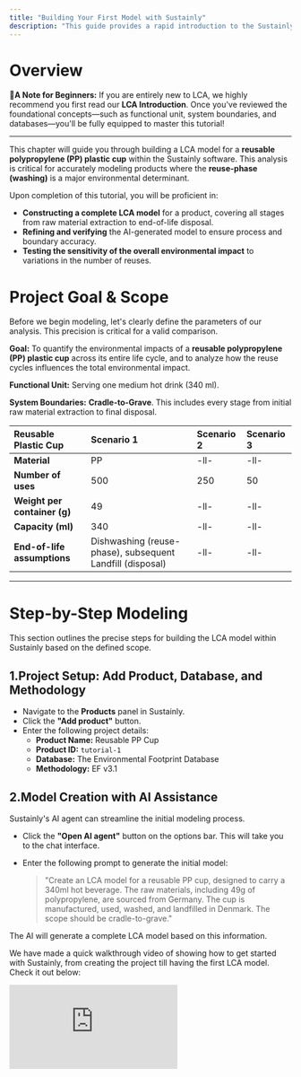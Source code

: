 ```yaml
---
title: "Building Your First Model with Sustainly"
description: "This guide provides a rapid introduction to the Sustainly platform by creating a basic Life Cycle Assessment (LCA) model for a reusable polypropylene (PP) plastic cup."
---
```


# **Overview**

**🌟A Note for Beginners:** If you are entirely new to LCA, we highly recommend you first read our **LCA Introduction**. Once you've reviewed the foundational concepts—such as functional unit, system boundaries, and databases—you'll be fully equipped to master this tutorial!

---

This chapter will guide you through building a LCA model for a **reusable polypropylene (PP) plastic cup** within the Sustainly software. This analysis is critical for accurately modeling products where the **reuse-phase (washing)** is a major environmental determinant.

Upon completion of this tutorial, you will be proficient in:

- **Constructing a complete LCA model** for a product, covering all stages from raw material extraction to end-of-life disposal.
- **Refining and verifying** the AI-generated model to ensure process and boundary accuracy.
- **Testing the sensitivity of the overall environmental impact** to variations in the number of reuses.

# **Project Goal & Scope**

Before we begin modeling, let's clearly define the parameters of our analysis. This precision is critical for a valid comparison.

**Goal:** To quantify the environmental impacts of a **reusable polypropylene (PP) plastic cup** across its entire life cycle, and to analyze how the reuse cycles influences the total environmental impact.

**Functional Unit:** Serving one medium hot drink (340 ml).

**System Boundaries:** **Cradle-to-Grave**. This includes every stage from initial raw material extraction to final disposal.

| **Reusable Plastic Cup**     | Scenario 1                                                | Scenario 2 | Scenario 3 |
| :--------------------------- | :-------------------------------------------------------- | :--------- | :--------- |
| **Material**                 | PP                                                        | -ll-       | -ll-       |
| **Number of uses**           | 500                                                       | 250        | 50         |
| **Weight per container (g)** | 49                                                        | -ll-       | -ll-       |
| **Capacity (ml)**            | 340                                                       | -ll-       | -ll-       |
| **End-of-life assumptions**  | Dishwashing (reuse-phase), subsequent Landfill (disposal) | -ll-       | -ll-       |

---

# **Step-by-Step Modeling**

This section outlines the precise steps for building the LCA model within Sustainly based on the defined scope.

## **1.Project Setup: Add Product, Database, and Methodology**

- Navigate to the **Products** panel in Sustainly.
- Click the **"Add product"** button.
- Enter the following project details:
  - **Product Name:** Reusable PP Cup
  - **Product ID:** `tutorial-1`
  - **Database:** The Environmental Footprint Database
  - **Methodology:** EF v3.1

## **2.Model Creation with AI Assistance**

Sustainly's AI agent can streamline the initial modeling process.

- Click the **"Open AI agent"** button on the options bar. This will take you to the chat interface.
- Enter the following prompt to generate the initial model:

  > "Create an LCA model for a reusable PP cup, designed to carry a 340ml hot beverage. The raw materials, including 49g of polypropylene, are sourced from Germany. The cup is manufactured, used, washed, and landfilled in Denmark. The scope should be cradle-to-grave."

The AI will generate a complete LCA model based on this information.

We have made a quick walkthrough video of showing how to get started with Sustainly, from creating the project till having the first LCA model. Check it out below:

<iframe src="https://www.youtube.com/embed/bzAGbC559w8" title="YouTube video player" frameborder="0" className="w-full aspect-video rounded-xl" allow="accelerometer; autoplay; clipboard-write; encrypted-media; gyroscope; picture-in-picture; web-share" allowfullscreen />

## **3.Refining the Model: Verification & Modification**

While AI accelerates the process, it is essential to verify the accuracy of the assigned activities. We will now refine the model by ensuring the accuracy of your model's nodes and activities.

### **3.1 Reselect the activity in the node**

The AI agent efficiently assigns default activities, but your expert knowledge allows for crucial improvements in data quality.

- In the **Raw Materials** stage, locate the **"Polypropylene"** node. The AI may have assigned a standard activity like _polypropylene production, granulate (RoW, Rest of World)_.
- While this provides a starting point, there is an opportunity to improve the geographical precision of your data. Based on our scope, the **"Rest of World"** boundary is not specific enough.
- Manually change the assigned activity to the more suitable and geographically precise activity: `polypropylene production, granulate (RER, Europe)`.

### **3.2 Delete the out of scope nodes**

When reviewing your AI-generated model, check for any nodes that may be out of scope.

- For instance, in the **Use** stage, a **"Washing wastewater"** node appears. This node is irrelevant because the impact of wastewater treatment is **already included** within the life cycle inventory data of the primary washing activity (the dishwashing node).
- **Manually delete this redundant node** to maintain a lean, accurate inventory and prevent double-counting of environmental burdens.

### **3.3 Specify the amount input in the nodes by adding a global parameter**

- Since this Polypropylene (PP) cup is designed for repeated use, the environmental burden of the **raw material, manufacturing, and end-of-life disposal** must be allocated across its total number of cycles.
- To define a global parameter:
  1. Navigate to the **List View**.
  2. Select **Parameters** and click **the plus icon in the bottom tool bar**
  3. Name the parameter `reuse times`.
  4. Specify the value of this parameter as **500** for this initial scenario.
- You will then use this `reuseTimes` parameter as the divisor for all non-use-phase inventory flows, it's easy to change the input values at once in **List view.**

### **3.4 Iterative Refinement and Model Ownership**

**Repeat the refinement process iteratively** until you are fully satisfied with the accuracy and completeness of the model.

Keep refining the model iteratively until you're completely satisfied with its accuracy and robustness. Remember, one of the biggest benefits of using Sustainly's AI is how it **streamlines your workflow** by handling the initial setup. This efficiency frees you up to focus on the truly critical task: **expert verification and strategic refinement.** Although the AI does the heavy lifting, the final integrity of the LCA rests with you.

To have a clearer idea of how to refine the model step by step, you can watch the video below:

<iframe src="https://www.youtube.com/embed/NrizQt-RVc8" title="YouTube video player" frameborder="0" className="w-full aspect-video rounded-xl" allow="accelerometer; autoplay; clipboard-write; encrypted-media; gyroscope; picture-in-picture; web-share" allowfullscreen />

## \*\*4. Adding scenarios with different `reuse times` \*\*

To effectively analyze the influence of the reuse factor—a key objective of this LCA—we must create multiple scenarios that vary only the `reuse times` parameter. This will visually demonstrate the environmental trade-off between production impact and usage intensity.

1. **Duplicate the Model:** Return to the **Kanban View** (or the main modeling interface).
2. Locate the top toolbar where **"Scenario 1"** is displayed.
3. Click the scenario selector and create two new scenarios by entering the following names:
   - **Scenario 2 - 250 Uses**
   - **Scenario 3 - 50 Uses**
4. **Update Parameters:** For each new scenario, navigate back to the **List View → Parameters** and modify the value of the `reuse times` parameter:
   - For **Scenario 2**, set `reuse times` to **250**.
   - For **Scenario 3**, set `reuse times` to **50**.

By systematically altering only this one critical parameter, you establish a controlled experiment that precisely isolates the impact of reuse frequency on the final life cycle results.

The video below shows the deatiled steps of how to create scenarios and specify parameters to different scenarios:

<iframe src="https://www.youtube.com/embed/tpyFQJZ0CNc" title="YouTube video player" frameborder="0" className="w-full aspect-video rounded-xl" allow="accelerometer; autoplay; clipboard-write; encrypted-media; gyroscope; picture-in-picture; web-share" allowfullscreen />

## **5. Viewing the Results**

- Once the model is finalized, click the **"Result view"** button on the options bar.
- The results dashboard will display the environmental impacts of your model from various perspectives, allowing for a detailed analysis and comparison.